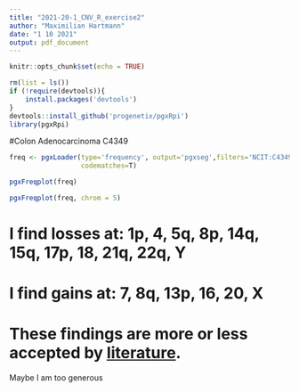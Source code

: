 ---
title: "2021-20-1_CNV_R_exercise2"
author: "Maximilian Hartmann"
date: "1 10 2021"
output: pdf_document
---

```{r setup, include=FALSE}
knitr::opts_chunk$set(echo = TRUE)
```

```{r}
rm(list = ls())
if (!require(devtools)){
    install.packages('devtools')
}
devtools::install_github('progenetix/pgxRpi')
library(pgxRpi)
```


#Colon Adenocarcinoma C4349
```{r}
freq <- pgxLoader(type='frequency', output='pgxseg',filters='NCIT:C4349',
                  codematches=T)
```

```{r}
pgxFreqplot(freq)
```

```{r}
pgxFreqplot(freq, chrom = 5)
```

# I find losses at: 1p, 4, 5q, 8p, 14q, 15q, 17p, 18, 21q, 22q, Y
# I find gains at: 7, 8q, 13p, 16, 20, X
# These findings are more or less accepted by [literature](https://www.ncbi.nlm.nih.gov/pmc/articles/PMC5945505/).
Maybe I am too generous
